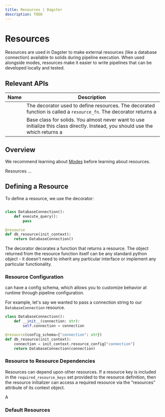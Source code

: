 ```yaml
---
title: Resources | Dagster
description: TODO
---
```


# Resources

Resources are used in Dagster to make external resources (like a database connection) available to solids during pipeline execution. When used alongside modes, resources make it easier to write pipelines that can be developed locally and tested.

## Relevant APIs

| Name                                      | Description                                                                                                                                                                                                        |
| ----------------------------------------- | ------------------------------------------------------------------------------------------------------------------------------------------------------------------------------------------------------------------ |
| <PyObject object="resource" decorator />  | The decorator used to define resources. The decorated function is called a `resource_fn`. The decorator returns a <PyObject object="ResourceDefinition" />                                                         |
| <PyObject object="ResourceDefinition"  /> | Base class for solids. You almost never want to use initialize this class directly. Instead, you should use the <PyObject object="resource" decorator /> which returns a <PyObject object="ResourceDefinition"  /> |

## Overview

We recommend learning about [Modes](/concepts/modes/pipeline-modes) before learning about resources.

Resources ...

## Defining a Resource

To define a resource, we use the <PyObject object="resource" decorator/> decorator:

```python

class DatabaseConnection():
    def execute_query():
        pass

@resource
def db_resource(init_context):
    return DatabaseConnection()
```

The <PyObject object="resource" decorator/> decorator decorates a function that returns a resource. The object returned from the resource function itself can be any standard python object - it doesn't need to inherit any particular interface or implement any particular functionality.

### Resource Configuration

<PyObject object="ResourceDefinition" pluralize /> can have a config schema, which
allows you to customize behavior at runtime through pipeline configuration.

For example, let's say we wanted to pass a connection string to our `DatabaseConnection` resource.

```python
class DatabaseConnection():
    def __init__(connection: str):
        self.connection = connection

@resource(config_schema={"connection": str})
def db_resource(init_context):
    connection = init_context.resource_config["connection"]
    return DatabaseConnection(connection)
```

### Resource to Resource Dependencies

Resources can depend upon other resources. If a resource key is included in the `required_resource_keys` set provided to the resource definition, then the resource initializer can access a required resource via the "resources" attribute of its context object.

<TODO />A

### Default Resources

<TODO />

